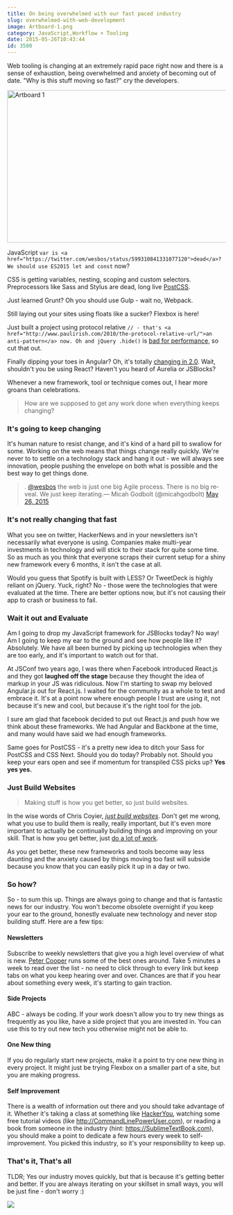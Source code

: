 ```yaml
---
title: On being overwhelmed with our fast paced industry
slug: overwhelmed-with-web-development
image: Artboard-1.png
category: JavaScript,Workflow + Tooling
date: 2015-05-26T10:43:44
id: 3500
---
```


Web tooling is changing at an extremely rapid pace right now and there is a sense of exhaustion, being overwhelmed and anxiety of becoming out of date. "Why is this stuff moving so fast?" cry the developers.

<img src="Artboard-1-650x356.png" alt="Artboard 1" width="640" height="351" class="aligncenter size-large wp-image-3503" />

JavaScript `var is <a href="https://twitter.com/wesbos/status/599310841331077120">dead</a>? We should use ES2015 let and const` now?

CSS is getting variables, nesting, scoping and custom selectors. Preprocessors like Sass and Stylus are dead, long live <a href="https://github.com/postcss/postcss">PostCSS</a>.

Just learned Grunt? Oh you should use Gulp - wait no, Webpack.

Still laying out your sites using floats like a sucker? Flexbox is here!

Just built a project using protocol relative `// - that's <a href="http://www.paulirish.com/2010/the-protocol-relative-url/">an anti-pattern</a> now. Oh and jQuery .hide()` is <a href="https://github.com/jquery/jquery.com/issues/88">bad for performance</a>, so cut that out.

Finally dipping your toes in Angular? Oh, it's totally <a href="http://www.intridea.com/blog/2015/3/24/angularjs-2-0-crazy-like-a-fox">changing in 2.0</a>. Wait, shouldn't you be using React? Haven't you heard of Aurelia or JSBlocks?

Whenever a new framework, tool or technique comes out, I hear more groans than celebrations.

<blockquote>
  How are we supposed to get any work done when everything keeps changing?
</blockquote>

<h3>It's going to keep changing</h3>

It's human nature to resist change, and it's kind of a hard pill to swallow for some. Working on the web means that things change really quickly. We're never to to settle on a technology stack and hang it out - we will always see innovation, people pushing the envelope on both what is possible and the best way to get things done.

<blockquote class="twitter-tweet" lang="en">. <a href="https://twitter.com/wesbos">@wesbos</a> the web is just one big Agile process. There is no big reveal. We just keep iterating.— Micah Godbolt (@micahgodbolt) <a href="https://twitter.com/micahgodbolt/status/603190108766937088">May 26, 2015</a></blockquote>

<h3>It's not really changing that fast</h3>

What you see on twitter, HackerNews and in your newsletters isn't necessarily what everyone is using. Companies make multi-year investments in technology and will stick to their stack for quite some time. So as much as you think that everyone scraps their current setup for a shiny new framework every 6 months, it isn't the case at all.

Would you guess that Spotify is built with LESS? Or TweetDeck is highly reliant on jQuery. Yuck, right? No - those were the technologies that were evaluated at the time. There are better options now, but it's not causing their app to crash or business to fail.

<h3>Wait it out and Evaluate</h3>

Am I going to drop my JavaScript framework for JSBlocks today? No way! Am I going to keep my ear to the ground and see how people like it? Absolutely. We have all been burned by picking up technologies when they are too early, and it's important to watch out for that.

At JSConf two years ago, I was there when Facebook introduced React.js and they got **laughed off the stage** because they thought the idea of markup in your JS was ridiculous. Now I'm starting to swap my beloved Angular.js out for React.js. I waited for the community as a whole to test and embrace it. It's at a point now where enough people I trust are using it, not because it's new and cool, but because it's the right tool for the job.

I sure am glad that facebook decided to put out React.js and push how we think about these frameworks. We had Angular and Backbone at the time, and many would have said we had enough frameworks.

Same goes for PostCSS - it's a pretty new idea to ditch your Sass for PostCSS and CSS Next. Should you do today? Probably not. Should you keep your ears open and see if momentum for transpiled CSS picks up? **Yes yes yes.**

<h3>Just Build Websites</h3>

<blockquote>
  Making stuff is how you get better, so just build websites.
</blockquote>

In the wise words of Chris Coyier, <em><a href="http://justbuildwebsites.com/">just build websites</a></em>. Don't get me wrong, what you use to build them is really, really important, but it's even more important to actually be continually building things and improving on your skill. That is how you get better, just <a href="https://vimeo.com/85040589">do a lot of work</a>.

As you get better, these new frameworks and tools become way less daunting and the anxiety caused by things moving too fast will subside because you know that you can easily pick it up in a day or two.

<h3>So how?</h3>

So - to sum this up. Things are always going to change and that is fantastic news for our industry. You won't become obsolete overnight if you keep your ear to the ground, honestly evaluate new technology and never stop building stuff. Here are a few tips:

<h4>Newsletters</h4>

Subscribe to weekly newsletters that give you a high level overview of what is new. <a href="https://cooperpress.com/">Peter Cooper</a> runs some of the best ones around. Take 5 minutes a week to read over the list - no need to click through to every link but keep tabs on what you keep hearing over and over. Chances are that if you hear about something every week, it's starting to gain traction.

<h4>Side Projects</h4>

ABC - always be coding. If your work doesn't allow you to try new things as frequently as you like, have a side project that you are invested in. You can use this to try out new tech you otherwise might not be able to.

<h4>One New thing</h4>

If you do regularly start new projects, make it a point to try one new thing in every project. It might just be trying Flexbox on a smaller part of a site, but you are making progress.

<h4>Self Improvement</h4>

There is a wealth of information out there and you should take advantage of it. Whether it's taking a class at something like <a href="http://hackeryou.com">HackerYou</a>, watching some free tutorial videos (like <a href="http://CommandLinePowerUser.com">http://CommandLinePowerUser.com</a>), or reading a book from someone in the industry (hint: <a href="https://SublimeTextBook.com">https://SublimeTextBook.com</a>), you should make a point to dedicate a few hours every week to self-improvement. You picked this industry, so it's your responsibility to keep up.

<h3>That's it, That's all</h3>

TLDR; Yes our industry moves quickly, but that is because it's getting better and better. If you are always iterating on your skillset in small ways, you will be just fine - don't worry :)

<a href="https://sublimetextbook.com/?utm_source=overwhelmed&utm_medium=banner&utm_campaign=product"><img src="facebook-share2.png" /></a>